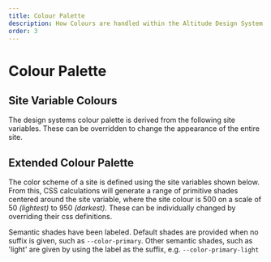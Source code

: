 ```yaml
---
title: Colour Palette
description: How Colours are handled within the Altitude Design System
order: 3
---
```



# Colour Palette

## Site Variable Colours

The design systems colour palette is derived from the following site variables. These can be overridden to change the appearance of the entire site.

<SiteColours />

## Extended Colour Palette

The color scheme of a site is defined using the site variables shown below. From this, CSS calculations will generate a range of primitive shades centered around the site variable, where the site colour is 500 on a scale of 50 _(lightest)_ to 950 _(darkest)_. These can be individually changed by overriding their css definitions.

Semantic shades have been labeled. Default shades are provided when no suffix is given, such as `--color-primary`. Other semantic shades, such as 'light' are given by using the label as the suffix, e.g. `--color-primary-light`

<ColorScheme />
